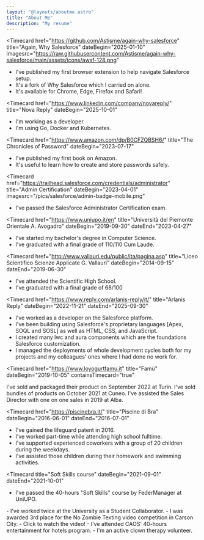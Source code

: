 ```yaml
---
layout: "@layouts/aboutme.astro"
title: "About Me"
description: "My resume"
---
```


<Timecard
  href="https://github.com/Astisme/again-why-salesforce"
  title="Again, Why Salesforce"
  dateBegin="2025-01-10"
  imagesrc="https://raw.githubusercontent.com/Astisme/again-why-salesforce/main/assets/icons/awsf-128.png"
  >
- I've published my first browser extension to help navigate Salesforce setup.
- It's a fork of <Href href="https://github.com/walters954/why-salesforce">Why Salesforce</Href> which I carried on alone.
- It's available for Chrome, Edge, Firefox and Safari!
</Timecard>

<Timecard
  href="https://www.linkedin.com/company/novareply/"
  title="Nova Reply"
  dateBegin="2025-10-01"
  >
- I'm working as a developer.
- I'm using Go, Docker and Kubernetes.
</Timecard>

<Timecard
  href="https://www.amazon.com/dp/B0CFZQBSH6/"
  title="The Chronicles of Password"
  dateBegin="2023-07-17"
  >
- I've published my first book on Amazon.
- It's useful to learn how to create and store passwords safely.
</Timecard>

<Timecard
  href="https://trailhead.salesforce.com/credentials/administrator"
  title="Admin Certification"
  dateBegin="2023-04-01"
  imagesrc="/pics/salesforce/admin-badge-mobile.png"
  >
- I've passed the Salesforce Administrator Certification exam.
</Timecard>

<Timecard
  href="https://www.uniupo.it/en"
  title="Università del Piemonte Orientale A. Avogadro"
  dateBegin="2019-09-30"
  dateEnd="2023-04-27"
  >
- I've started my bachelor's degree in Computer Science.
- I've graduated with a final grade of 110/110 Cum Laude.
</Timecard>

<Timecard
  href="http://www.vallauri.edu/public/ita/pagina.asp"
  title="Liceo Scientifico Scienze Applicate G. Vallauri"
  dateBegin="2014-09-15"
  dateEnd="2019-06-30"
  >
- I've attended the Scientific High School.
- I've graduated with a final grade of 68/100
</Timecard>

<Timecard
  href="https://www.reply.com/arlanis-reply/it/"
  title="Arlanis Reply"
  dateBegin="2022-11-21"
  dateEnd="2025-09-30"
  >
- I've worked as a developer on the <Href href="https://www.salesforce.com/">Salesforce</Href> platform.
- I've been building using <Href href="https://trailhead.salesforce.com/content/learn/modules/apex_database">Salesforce's proprietary languages</Href> [Apex, SOQL and SOSL] as well as HTML, CSS, and JavaScript.
- I created many lwc and aura components which are the foundations Salesforce customization.
- I managed the deployments of whole development cycles both for my projects and my colleagues' ones where I had done no work for.
</Timecard>

<Timecard
  href="https://www.loyogurtfamu.it"
  title="Fam&ugrave;"
  dateBegin="2019-10-05"
  containsTimecard="true"
  >
  <Timecard
    title="Salone del gusto"
    dateBegin="2022-09-22"
    dateEnd="2022-09-25"
    href="https://2022.terramadresalonedelgusto.com/en/"
    >
I've sold and packaged their product on September 2022 at Turin.
  </Timecard>
  <Timecard
    title="Chestnut Fair"
    dateBegin="2021-10-13"
    dateEnd="2021-10-15"
    href="http://marrone.net/"
    >
I've sold bundles of products on October 2021 at Cuneo.
  </Timecard>
  <Timecard
    title="Truffle Fair"
    dateBegin="2019-09-05"
    dateEnd="2019-10-30"
    href="https://www.fieradeltartufo.org/"
    >
I've assisted the Sales Director with one on one sales in 2019 at Alba.
  </Timecard>
</Timecard>

<Timecard
  href="https://piscinebra.it/"
  title="Piscine di Bra"
  dateBegin="2016-06-01"
  dateEnd="2016-07-01"
  >
- I've gained the lifeguard patent in 2016.
- I've worked part-time while attending high school fulltime.
- I've supported experienced coworkers with a group of 20 children during the weekdays.
- I've assisted those children during their homework and swimming activities.
</Timecard>

<Timecard
  title="Soft Skills course"
  dateBegin="2021-09-01"
  dateEnd="2021-10-01"
  >
- I've passed the 40-hours "Soft Skills" course by <Href href="https://www.federmanager.it/">FederManager</Href> at UniUPO.

</Timecard>
<Timecard
  title="University sidejob"
  dateBegin="2021-12-01"
  dateEnd="2022-04-30"
  >
- I've worked twice at the University as a Student Collaborator.

</Timecard>
<Timecard
  title="Video editor"
  dateBegin="2018-01-01"
  dateEnd="2018-05-17"
  >
- I was awarded 3rd place for the <Href href="https://musclepowered.wordpress.com/2018/05/17/first-annual-no-zombie-texting-awards/">No Zombie Texting</Href> video competition in Carson City.
- <Href href="https://www.youtube.com/embed/RBDOKDZB0U4">Click to watch the video!</Href>


</Timecard>
<Timecard
  title="Entertainment for hotels"
  dateBegin="2016-11-01"
  dateEnd="2016-12-01"
  >
- I've attended <Href href="https://www.facebook.com/groups/43513691233/">CAOS</Href>' 40-hours entertainment for hotels program.

</Timecard>
<Timecard
  title="Volunteer"
  dateBegin="2015-01-01"
  >
- I'm an active <Href href="https://www.vipitalia.org/">clown therapy volunteer</Href>.

</Timecard>



